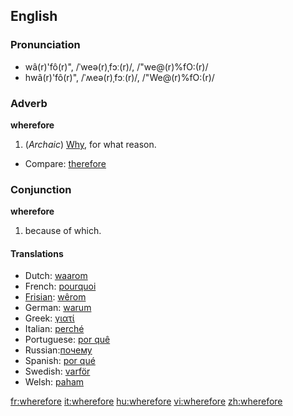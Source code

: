 ==English==

===Pronunciation===
*wâ(r)'fô(r)", /ˈweə(r)ˌfɔː(r)/, /"we@(r)%fO:(r)/
*hwâ(r)'fô(r)", /ˈʍeə(r)ˌfɔː(r)/, /"We@(r)%fO:(r)/

===Adverb===
'''wherefore'''
#(''Archaic'') [[Why]], for what reason.
*Compare: [[therefore]]

===Conjunction===
'''wherefore'''
# {{archaic}} because of which.

====Translations====
*Dutch: [[waarom]]
*French: [[pourquoi]]
*[[Frisian]]: [[wêrom]]
*German: [[warum]]
*Greek: [[γιατί]]
*Italian: [[perché]]
*Portuguese: [[por quê]]
*Russian:[[почему]]
*Spanish: [[por qué]]
*Swedish: [[varför]]
*Welsh: [[paham]]

[[fr:wherefore]]
[[it:wherefore]]
[[hu:wherefore]]
[[vi:wherefore]]
[[zh:wherefore]]